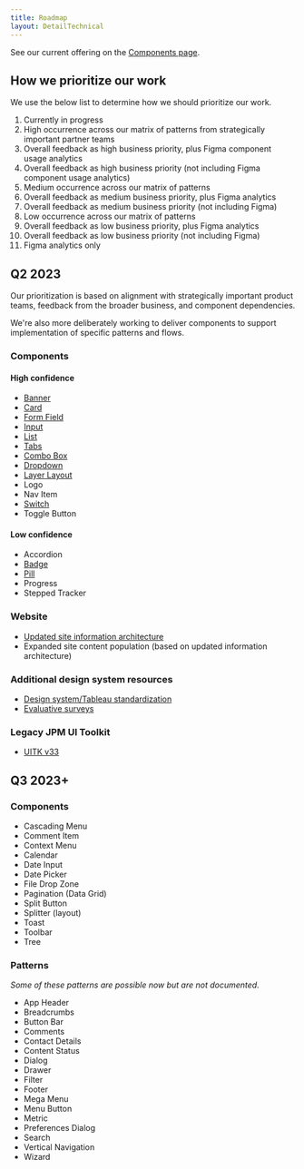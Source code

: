 ```yaml
---
title: Roadmap
layout: DetailTechnical
---
```


See our current offering on the [Components page](../components/).

## How we prioritize our work

We use the below list to determine how we should prioritize our work.

1. Currently in progress
2. High occurrence across our matrix of patterns from strategically important partner teams
3. Overall feedback as high business priority, plus Figma component usage analytics
4. Overall feedback as high business priority (not including Figma component usage analytics)
5. Medium occurrence across our matrix of patterns
6. Overall feedback as medium business priority, plus Figma analytics
7. Overall feedback as medium business priority (not including Figma)
8. Low occurrence across our matrix of patterns
9. Overall feedback as low business priority, plus Figma analytics
10. Overall feedback as low business priority (not including Figma)
11. Figma analytics only

## Q2 2023

Our prioritization is based on alignment with strategically important product teams, feedback from the broader business, and component dependencies.

We're also more deliberately working to deliver components to support implementation of specific patterns and flows.

### Components

#### High confidence

- [Banner](https://github.com/jpmorganchase/salt-ds/issues/392)
- [Card](https://github.com/jpmorganchase/salt-ds/issues/1096)
- [Form Field](https://github.com/jpmorganchase/salt-ds/issues/431)
- [Input](https://github.com/jpmorganchase/salt-ds/issues/477)
- [List](https://github.com/jpmorganchase/salt-ds/issues/1279)
- [Tabs](https://github.com/jpmorganchase/salt-ds/issues/1571)
- [Combo Box](https://github.com/jpmorganchase/salt-ds/issues/491)
- [Dropdown](https://github.com/jpmorganchase/salt-ds/issues/490)
- [Layer Layout](https://github.com/jpmorganchase/salt-ds/issues/369)
- Logo
- Nav Item
- [Switch](https://github.com/jpmorganchase/salt-ds/issues/486)
- Toggle Button

#### Low confidence

- Accordion
- [Badge](https://github.com/jpmorganchase/salt-ds/issues/1056)
- [Pill](https://github.com/jpmorganchase/salt-ds/issues/488)
- Progress
- Stepped Tracker

### Website

- [Updated site information architecture](https://github.com/jpmorganchase/salt-ds/issues/1483)
- Expanded site content population (based on updated information architecture)

### Additional design system resources

- [Design system/Tableau standardization](https://github.com/jpmorganchase/salt-ds/issues/1572)
- [Evaluative surveys](https://github.com/jpmorganchase/salt-ds/issues/1527)

### Legacy JPM UI Toolkit

- [UITK v33](https://github.com/jpmorganchase/salt-ds/issues/1045)

## Q3 2023+

### Components

- Cascading Menu
- Comment Item
- Context Menu
- Calendar
- Date Input
- Date Picker
- File Drop Zone
- Pagination (Data Grid)
- Split Button
- Splitter (layout)
- Toast
- Toolbar
- Tree

### Patterns

_Some of these patterns are possible now but are not documented._

- App Header
- Breadcrumbs
- Button Bar
- Comments
- Contact Details
- Content Status
- Dialog
- Drawer
- Filter
- Footer
- Mega Menu
- Menu Button
- Metric
- Preferences Dialog
- Search
- Vertical Navigation
- Wizard
